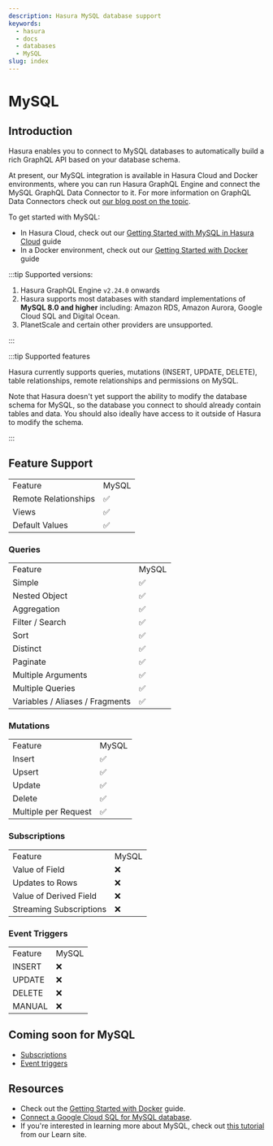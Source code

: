 ```yaml
---
description: Hasura MySQL database support
keywords:
  - hasura
  - docs
  - databases
  - MySQL
slug: index
---
```



# MySQL

<div className="badge-container">
  <ProductBadge free standard pro ee self />
</div>

## Introduction

Hasura enables you to connect to MySQL databases to automatically build a rich GraphQL API based on your database
schema.

At present, our MySQL integration is available in Hasura Cloud and Docker environments, where you can run Hasura GraphQL
Engine and connect the MySQL GraphQL Data Connector to it. For more information on GraphQL Data Connectors check out
[our blog post on the topic](https://hasura.io/blog/hasura-graphql-data-connectors/).

To get started with MySQL:

- In Hasura Cloud, check out our [Getting Started with MySQL in Hasura Cloud](/databases/mysql/cloud.mdx) guide
- In a Docker environment, check out our [Getting Started with Docker](/databases/mysql/docker.mdx) guide

:::tip Supported versions:

1.  Hasura GraphQL Engine `v2.24.0` onwards
2.  Hasura supports most databases with standard implementations of **MySQL 8.0 and higher** including: Amazon RDS,
    Amazon Aurora, Google Cloud SQL and Digital Ocean.
3.  PlanetScale and certain other providers are unsupported.

:::

:::tip Supported features

Hasura currently supports queries, mutations (INSERT, UPDATE, DELETE), table relationships, remote relationships and
permissions on MySQL.

Note that Hasura doesn't yet support the ability to modify the database schema for MySQL, so the database you connect to
should already contain tables and data. You should also ideally have access to it outside of Hasura to modify the
schema.

:::

## Feature Support

<div className="feature-matrix-tables">

  <table>
    <tr>
      <td>Feature</td>
      <td>MySQL</td>
    </tr>
    <tr>
      <td>Remote Relationships</td>
      <td>✅</td>
    </tr>
    <tr>
      <td>Views</td>
      <td>✅</td>
    </tr>
    <tr>
      <td>Default Values</td>
      <td>✅</td>
    </tr>
  </table>

  ### Queries

  <table>
    <tr>
      <td>Feature</td>
      <td>MySQL</td>
    </tr>
    <tr>
      <td>Simple</td>
      <td>✅</td>
    </tr>
    <tr>
      <td>Nested Object</td>
      <td>✅</td>
    </tr>
    <tr>
      <td>Aggregation</td>
      <td>✅</td>
    </tr>
    <tr>
      <td>Filter / Search</td>
      <td>✅</td>
    </tr>
    <tr>
      <td>Sort</td>
      <td>✅</td>
    </tr>
    <tr>
      <td>Distinct</td>
      <td>✅</td>
    </tr>
    <tr>
      <td>Paginate</td>
      <td>✅</td>
    </tr>
    <tr>
      <td>Multiple Arguments</td>
      <td>✅</td>
    </tr>
    <tr>
      <td>Multiple Queries</td>
      <td>✅</td>
    </tr>
    <tr>
      <td>Variables / Aliases / Fragments</td>
      <td>✅</td>
    </tr>
  </table>

  ### Mutations

  <table>
    <tr>
      <td>Feature</td>
      <td>MySQL</td>
    </tr>
    <tr>
      <td>Insert</td>
      <td>✅</td>
    </tr>
    <tr>
      <td>Upsert</td>
      <td>✅</td>
    </tr>
    <tr>
      <td>Update</td>
      <td>✅</td>
    </tr>
    <tr>
      <td>Delete</td>
      <td>✅</td>
    </tr>
    <tr>
      <td>Multiple per Request</td>
      <td>✅</td>
    </tr>
  </table>

  ### Subscriptions

  <table>
    <tr>
      <td>Feature</td>
      <td>MySQL</td>
    </tr>
    <tr>
      <td>Value of Field</td>
      <td>❌</td>
    </tr>
    <tr>
      <td>Updates to Rows</td>
      <td>❌</td>
    </tr>
    <tr>
      <td>Value of Derived Field</td>
      <td>❌</td>
    </tr>
    <tr>
      <td>Streaming Subscriptions</td>
      <td>❌</td>
    </tr>
  </table>

  ### Event Triggers

  <table>
    <tr>
      <td>Feature</td>
      <td>MySQL</td>
    </tr>
    <tr>
      <td>INSERT</td>
      <td>❌</td>
    </tr>
    <tr>
      <td>UPDATE</td>
      <td>❌</td>
    </tr>
    <tr>
      <td>DELETE</td>
      <td>❌</td>
    </tr>
    <tr>
      <td>MANUAL</td>
      <td>❌</td>
    </tr>
  </table>

</div>

## Coming soon for MySQL

- [Subscriptions](/subscriptions/overview.mdx)
- [Event triggers](/event-triggers/overview.mdx)

## Resources

- Check out the [Getting Started with Docker](/databases/mysql/docker.mdx) guide.
- [Connect a Google Cloud SQL for MySQL database](/databases/mysql/gcp.mdx).
- If you're interested in learning more about MySQL, check out
  [this tutorial](https://hasura.io/learn/database/mysql/introduction/) from our Learn site.
